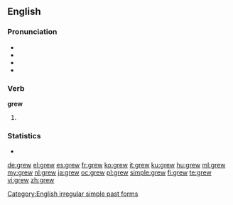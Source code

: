 ==English==

===Pronunciation===
* {{X-SAMPA|/gr\u:/}}
* {{IPA|/ɡɹuː/}}
* {{audio|en-us-grew.ogg|Audio (US)}}
* {{rhymes|uː}}

===Verb===
'''grew'''

# {{simple past of|grow}}

===Statistics===
* {{rank|getting|stay|months|677|grew|boys|joy|green}}

[[Category:English irregular simple past forms]]

[[de:grew]]
[[el:grew]]
[[es:grew]]
[[fr:grew]]
[[ko:grew]]
[[it:grew]]
[[ku:grew]]
[[hu:grew]]
[[ml:grew]]
[[my:grew]]
[[nl:grew]]
[[ja:grew]]
[[oc:grew]]
[[pl:grew]]
[[simple:grew]]
[[fi:grew]]
[[te:grew]]
[[vi:grew]]
[[zh:grew]]